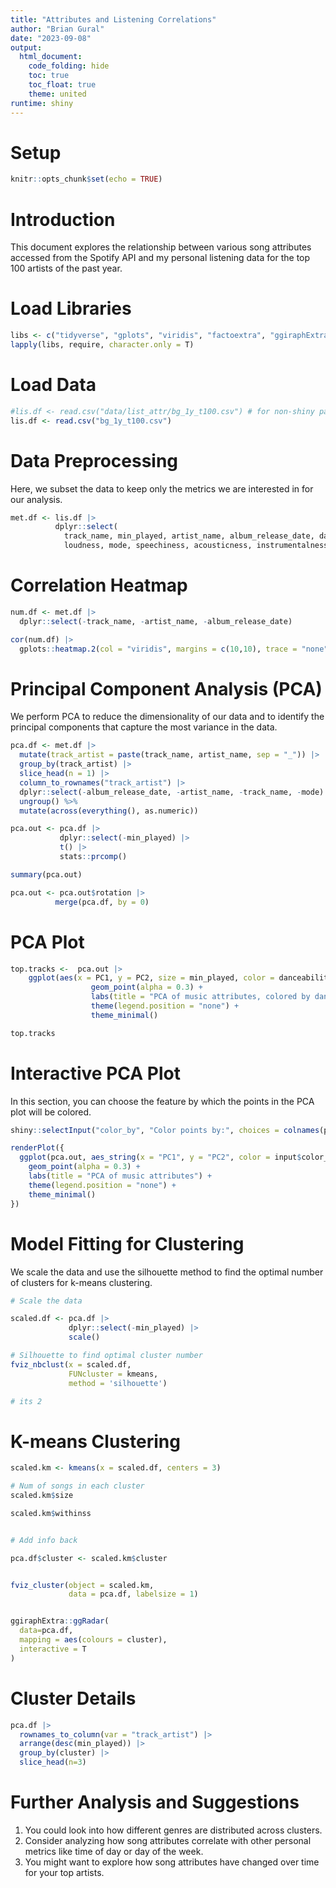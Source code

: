 ```yaml
---
title: "Attributes and Listening Correlations"
author: "Brian Gural"
date: "2023-09-08"
output:
  html_document:
    code_folding: hide
    toc: true
    toc_float: true
    theme: united
runtime: shiny
---
```


# Setup
``` r
knitr::opts_chunk$set(echo = TRUE)
```

# Introduction
This document explores the relationship between various song attributes accessed from the Spotify API and my personal listening data for the top 100 artists of the past year.

# Load Libraries
``` r
libs <- c("tidyverse", "gplots", "viridis", "factoextra", "ggiraphExtra", "shiny", "DT")
lapply(libs, require, character.only = T)
```

# Load Data
``` r
#lis.df <- read.csv("data/list_attr/bg_1y_t100.csv") # for non-shiny paths
lis.df <- read.csv("bg_1y_t100.csv")
```

# Data Preprocessing
Here, we subset the data to keep only the metrics we are interested in for our analysis.

``` r
met.df <- lis.df |> 
          dplyr::select(
            track_name, min_played, artist_name, album_release_date, danceability, energy, key,
            loudness, mode, speechiness, acousticness, instrumentalness, liveness, valence, tempo)
```

# Correlation Heatmap
``` r
num.df <- met.df |> 
  dplyr::select(-track_name, -artist_name, -album_release_date) 

cor(num.df) |> 
  gplots::heatmap.2(col = "viridis", margins = c(10,10), trace = "none") 
```

# Principal Component Analysis (PCA)
We perform PCA to reduce the dimensionality of our data and to identify the principal components that capture the most variance in the data.

``` r
pca.df <- met.df |>  
  mutate(track_artist = paste(track_name, artist_name, sep = "_")) |> 
  group_by(track_artist) |> 
  slice_head(n = 1) |> 
  column_to_rownames("track_artist") |> 
  dplyr::select(-album_release_date, -artist_name, -track_name, -mode)  %>%
  ungroup() %>%
  mutate(across(everything(), as.numeric))

pca.out <- pca.df |> 
           dplyr::select(-min_played) |> 
           t() |> 
           stats::prcomp() 

summary(pca.out)

pca.out <- pca.out$rotation |>
          merge(pca.df, by = 0)
```

# PCA Plot
``` r
top.tracks <-  pca.out |> 
    ggplot(aes(x = PC1, y = PC2, size = min_played, color = danceability)) +
                  geom_point(alpha = 0.3) +
                  labs(title = "PCA of music attributes, colored by danceability") +
                  theme(legend.position = "none") +
                  theme_minimal()

top.tracks
```


# Interactive PCA Plot
In this section, you can choose the feature by which the points in the PCA plot will be colored.

``` r
shiny::selectInput("color_by", "Color points by:", choices = colnames(pca.df))
```

``` r
renderPlot({
  ggplot(pca.out, aes_string(x = "PC1", y = "PC2", color = input$color_by)) +
    geom_point(alpha = 0.3) +
    labs(title = "PCA of music attributes") +
    theme(legend.position = "none") +
    theme_minimal()
})
```


# Model Fitting for Clustering
We scale the data and use the silhouette method to find the optimal number of clusters for k-means clustering.

``` r
# Scale the data

scaled.df <- pca.df |> 
             dplyr::select(-min_played) |> 
             scale()

# Silhouette to find optimal cluster number
fviz_nbclust(x = scaled.df, 
             FUNcluster = kmeans,
             method = 'silhouette')

# its 2
```

# K-means Clustering
``` r
scaled.km <- kmeans(x = scaled.df, centers = 3)

# Num of songs in each cluster
scaled.km$size

scaled.km$withinss


# Add info back 

pca.df$cluster <- scaled.km$cluster


fviz_cluster(object = scaled.km,
             data = pca.df, labelsize = 1)


ggiraphExtra::ggRadar(
  data=pca.df,
  mapping = aes(colours = cluster),
  interactive = T
)
```

# Cluster Details
``` r
pca.df |> 
  rownames_to_column(var = "track_artist") |> 
  arrange(desc(min_played)) |> 
  group_by(cluster) |> 
  slice_head(n=3) 
```



# Further Analysis and Suggestions
1. You could look into how different genres are distributed across clusters.
2. Consider analyzing how song attributes correlate with other personal metrics like time of day or day of the week.
3. You might want to explore how song attributes have changed over time for your top artists.